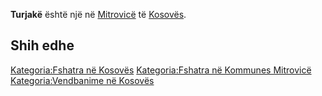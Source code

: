 {{Fshat në 
 | Emri                = Turjakë
 | EmriAlt                = 
 | NAME_SHORT_FORM=      
 | NAME_GENERIC=      
 | NAME_SORT_NAME_RO=      TURJAKE
 | FULL_NAME_RO = Turjakë
 | FULL_NAME_ND_RO=Turjake
 | SORT_NAME_RG=TURJAKE
 | FULL_NAME_RG=Turjakë
 | FULL_NAME_ND_RG=Turjake
 | SRP_NAME_SHORT_FORM=      
 | SRP_NAME_GENERIC=      
 | SRP_NAME_SORT_NAME_RO=      
 | SRP_FULL_NAME_RO = 
 | SRP_FULL_NAME_ND_RO=
 | SRP_SORT_NAME_RG=
 | SRP_FULL_NAME_RG=
 | SRP_FULL_NAME_ND_RG=
 | Emri (Rasa dhanore) = 
 | Figura              = 
 | Shteti              = Kosovo
 | Komuna              = Mitrovicë
 | Kodi postar         = 
 | Sipërfaqja          = 

 | Popullsia           = 

 | Regj. i popullsisë  = 
 | Dend. e popullsisë  = 
 | Faqja zyrtare       = 
 <!--- Koordinatat ----> 
 | Gjerësia            = 42.506389
 | Gjatësia            = 20.675556
 | Lartësia            = 
}}
'''Turjakë''' është një [[]] në [[Mitrovicë]] të [[Kosovës]].

<!-- == Gjeografia == -->
<!-- == Historia == -->
<!-- == Demografia == -->
== Shih edhe ==
{{Komuna Mitrovicë}}
{{Kosovo-Administrata-Cung}}

[[Kategoria:Fshatra në Kosovës]]
[[Kategoria:Fshatra në Kommunes Mitrovicë]]
[[Kategoria:Vendbanime në Kosovës]]